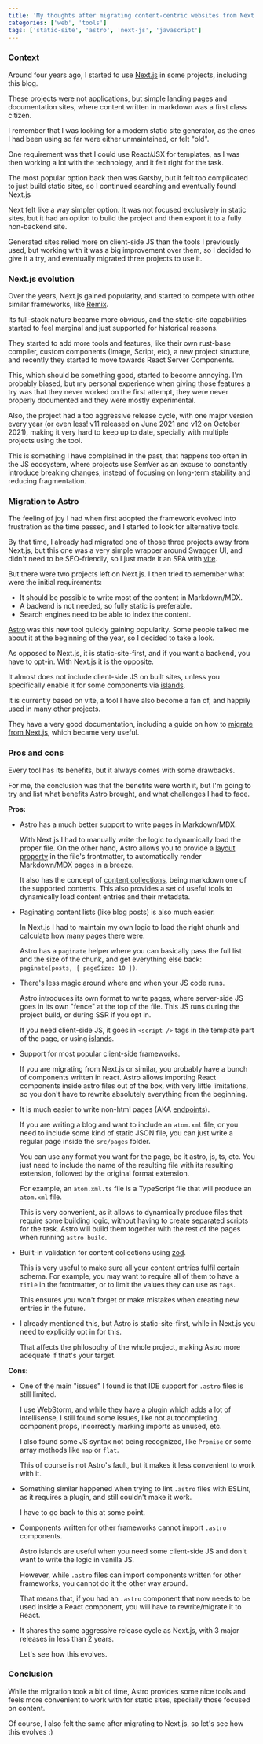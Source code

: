 ```yaml
---
title: 'My thoughts after migrating content-centric websites from Next.js to Astro'
categories: ['web', 'tools']
tags: ['static-site', 'astro', 'next-js', 'javascript']
---
```


### Context

Around four years ago, I started to use [Next.js](https://nextjs.org/) in some projects, including this blog.

These projects were not applications, but simple landing pages and documentation sites, where content written in markdown was a first class citizen.

I remember that I was looking for a modern static site generator, as the ones I had been using so far were either unmaintained, or felt "old".

One requirement was that I could use React/JSX for templates, as I was then working a lot with the technology, and it felt right for the task.

The most popular option back then was Gatsby, but it felt too complicated to just build static sites, so I continued searching and eventually found Next.js

Next felt like a way simpler option. It was not focused exclusively in static sites, but it had an option to build the project and then export it to a fully non-backend site.

Generated sites relied more on client-side JS than the tools I previously used, but working with it was a big improvement over them, so I decided to give it a try, and eventually migrated three projects to use it.

### Next.js evolution

Over the years, Next.js gained popularity, and started to compete with other similar frameworks, like [Remix](https://remix.run/).

Its full-stack nature became more obvious, and the static-site capabilities started to feel marginal and just supported for historical reasons.

They started to add more tools and features, like their own rust-base compiler, custom components (Image, Script, etc), a new project structure, and recently they started to move towards React Server Components.

This, which should be something good, started to become annoying. I'm probably biased, but my personal experience when giving those features a try was that they never worked on the first attempt, they were never properly documented and they were mostly experimental.

Also, the project had a too aggressive release cycle, with one major version every year (or even less! v11 released on June 2021 and v12 on October 2021), making it very hard to keep up to date, specially with multiple projects using the tool.

This is something I have complained in the past, that happens too often in the JS ecosystem, where projects use SemVer as an excuse to constantly introduce breaking changes, instead of focusing on long-term stability and reducing fragmentation.

### Migration to Astro

The feeling of joy I had when first adopted the framework evolved into frustration as the time passed, and I started to look for alternative tools.

By that time, I already had migrated one of those three projects away from Next.js, but this one was a very simple wrapper around Swagger UI, and didn't need to be SEO-friendly, so I just made it an SPA with [vite](https://vitejs.dev/).

But there were two projects left on Next.js. I then tried to remember what were the initial requirements:

* It should be possible to write most of the content in Markdown/MDX.
* A backend is not needed, so fully static is preferable.
* Search engines need to be able to index the content.

[Astro](https://astro.build/) was this new tool quickly gaining popularity. Some people talked me about it at the beginning of the year, so I decided to take a look.

As opposed to Next.js, it is static-site-first, and if you want a backend, you have to opt-in. With Next.js it is the opposite.

It almost does not include client-side JS on built sites, unless you specifically enable it for some components via [islands](https://docs.astro.build/en/concepts/islands/).

It is currently based on vite, a tool I have also become a fan of, and happily used in many other projects.

They have a very good documentation, including a guide on how to [migrate from Next.js](https://docs.astro.build/en/guides/migrate-to-astro/from-nextjs/), which became very useful.

### Pros and cons

Every tool has its benefits, but it always comes with some drawbacks.

For me, the conclusion was that the benefits were worth it, but I'm going to try and list what benefits Astro brought, and what challenges I had to face.

**Pros:**

* Astro has a much better support to write pages in Markdown/MDX.

  With Next.js I had to manually write the logic to dynamically load the proper file. On the other hand, Astro allows you to provide a [layout property](https://docs.astro.build/en/guides/markdown-content/#frontmatter-layout) in the file's frontmatter, to automatically render Markdown/MDX pages in a breeze.

  It also has the concept of [content collections](https://docs.astro.build/en/guides/content-collections/), being markdown one of the supported contents. This also provides a set of useful tools to dynamically load content entries and their metadata.

* Paginating content lists (like blog posts) is also much easier.

  In Next.js I had to maintain my own logic to load the right chunk and calculate how many pages there were.

  Astro has a `paginate` helper where you can basically pass the full list and the size of the chunk, and get everything else back: `paginate(posts, { pageSize: 10 })`.

* There's less magic around where and when your JS code runs.

  Astro introduces its own format to write pages, where server-side JS goes in its own "fence" at the top of the file. This JS runs during the project build, or during SSR if you opt in.

  If you need client-side JS, it goes in `<script />` tags in the template part of the page, or using [islands](https://docs.astro.build/en/concepts/islands/).

* Support for most popular client-side frameworks.

  If you are migrating from Next.js or similar, you probably have a bunch of components written in react. Astro allows importing React components inside astro files out of the box, with very little limitations, so you don't have to rewrite absolutely everything from the beginning.

* It is much easier to write non-html pages (AKA [endpoints](https://docs.astro.build/en/core-concepts/endpoints/)).

  If you are writing a blog and want to include an `atom.xml` file, or you need to include some kind of static JSON file, you can just write a regular page inside the `src/pages` folder.

  You can use any format you want for the page, be it astro, js, ts, etc. You just need to include the name of the resulting file with its resulting extension, followed by the original format extension.

  For example, an `atom.xml.ts` file is a TypeScript file that will produce an `atom.xml` file.

  This is very convenient, as it allows to dynamically produce files that require some building logic, without having to create separated scripts for the task. Astro will build them together with the rest of the pages when running `astro build`.

* Built-in validation for content collections using [zod](https://zod.dev/).

  This is very useful to make sure all your content entries fulfil certain schema. For example, you may want to require all of them to have a `title` in the frontmatter, or to limit the values they can use as `tags`.

  This ensures you won't forget or make mistakes when creating new entries in the future.

* I already mentioned this, but Astro is static-site-first, while in Next.js you need to explicitly opt in for this.

  That affects the philosophy of the whole project, making Astro more adequate if that's your target.

**Cons:**

* One of the main "issues" I found is that IDE support for `.astro` files is still limited.

  I use WebStorm, and while they have a plugin which adds a lot of intellisense, I still found some issues, like not autocompleting component props, incorrectly marking imports as unused, etc.

  I also found some JS syntax not being recognized, like `Promise` or some array methods like `map` or `flat`.

  This of course is not Astro's fault, but it makes it less convenient to work with it.

* Something similar happened when trying to lint `.astro` files with ESLint, as it requires a plugin, and still couldn't make it work.

  I have to go back to this at some point.

* Components written for other frameworks cannot import `.astro` components.

  Astro islands are useful when you need some client-side JS and don't want to write the logic in vanilla JS.

  However, while `.astro` files can import components written for other frameworks, you cannot do it the other way around.

  That means that, if you had an `.astro` component that now needs to be used inside a React component, you will have to rewrite/migrate it to React.

* It shares the same aggressive release cycle as Next.js, with 3 major releases in less than 2 years.

  Let's see how this evolves.

### Conclusion

While the migration took a bit of time, Astro provides some nice tools and feels more convenient to work with for static sites, specially those focused on content.

Of course, I also felt the same after migrating to Next.js, so let's see how this evolves :)
